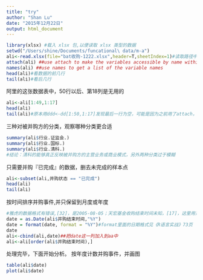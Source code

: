 ```yaml
---
title: "try"
author: "Shan Lu"
date: "2015年12月22日"
output: html_document
---
```


```r
library(xlsx) #载入 xlsx 包,以便读取 xlsx 类型的数据
setwd("/Users/shine/Documents/funcational\ data/m-a")
ali<-read.xlsx(file="bat收购-1222.xlsx",header=T,sheetIndex=1)#读取路径中的数据,sheet1是阿里
attach(ali) ##use attach to make the variables accessible by name within the R session
names(ali) ##use names to get a list of the variable names
head(ali)#看数据的前几行
tail(ali)#看后几行
```
阿里的这张数据表中，50行以后、第18列是无用的
```r
ali<-ali[1:49,1:17]
head(ali)
tail(ali)#原本用ddd<-dd[1:50,1:17]发现最后一行为空，可能是因为之前用了attach，将第一行作为了变量名，因此修改成49
```
三种对被并购方的分类，观察哪种分类更合适
```r
summary(ali$行业.证监会.)
summary(ali$行业.国标.)
summary(ali$行业.清科.)
#结论：清科的能够真正反映被并购方的主营业务或商业模式，另外两种分类过于模糊
```
只需要并购『已完成』的数据，删去未完成的样本点
```r
ali<-subset(ali,并购状态 == "已完成")
head(ali)
tail(ali)
```
按时间排序并购事件,并只保留到月度或年度
```r
#雅虎的数据格式有错误,[32]，是2005-08-05；天宏基金收购结束时间未知，[17]，这里用开始时间代替2013-10-19.此处已手动在excel文件中修改
date = as.Date(ali$并购结束时间,"%Y")
date = format(date, format = "%Y")#format里面的日期格式见《R语言实战》73页
date
ali<-cbind(ali,date)##把date这一列加入到aa中
ali<-ali[order(ali$并购结束时间),]
```

处理完毕，下面开始分析。
按年度计数并购事件，并画图
```r
table(ali$date)
plot(ali$date)
```
